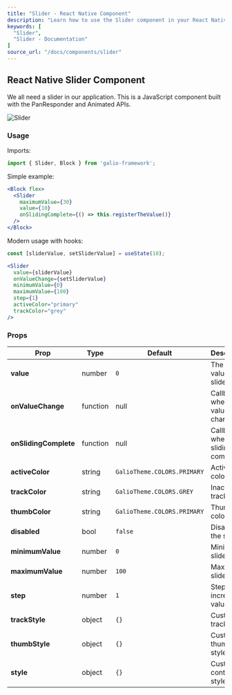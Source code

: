 ```yaml
---
title: "Slider - React Native Component"
description: "Learn how to use the Slider component in your React Native applications with Galio Framework."
keywords: [
  "Slider",
  "Slider - Documentation"
]
source_url: "/docs/components/slider"
---
```


## React Native Slider Component

We all need a slider in our application. This is a JavaScript component built with the PanResponder and Animated APIs.

![Slider](/img/docs/slider/slider.png)

### Usage

Imports:

```jsx
import { Slider, Block } from 'galio-framework';
```

Simple example:

```jsx
<Block flex>
  <Slider
    maximumValue={30}
    value={10}
    onSlidingComplete={() => this.registerTheValue()}
  />
</Block>
```

Modern usage with hooks:

```jsx
const [sliderValue, setSliderValue] = useState(10);

<Slider
  value={sliderValue}
  onValueChange={setSliderValue}
  minimumValue={0}
  maximumValue={100}
  step={1}
  activeColor="primary"
  trackColor="grey"
/>
```

### Props

| Prop             | Type      | Default                        | Description                                                                                      |
| ---------------- | --------- | ------------------------------ | ------------------------------------------------------------------------------------------------ |
| **value**        | number    | `0`                            | The current value of the slider                                                                  |
| **onValueChange**| function  | null                           | Callback when slider value changes                                                               |
| **onSlidingComplete** | function | null                      | Callback when sliding is complete                                                                |
| **activeColor**  | string    | `GalioTheme.COLORS.PRIMARY`    | Active track color                                                                               |
| **trackColor**   | string    | `GalioTheme.COLORS.GREY`       | Inactive track color                                                                             |
| **thumbColor**   | string    | `GalioTheme.COLORS.PRIMARY`    | Thumb color                                                                                      |
| **disabled**     | bool      | `false`                        | Disables the slider                                                                              |
| **minimumValue** | number    | `0`                            | Minimum slider value                                                                             |
| **maximumValue** | number    | `100`                          | Maximum slider value                                                                             |
| **step**         | number    | `1`                            | Step increment value                                                                             |
| **trackStyle**   | object    | `{}`                           | Custom track styles                                                                              |
| **thumbStyle**   | object    | `{}`                           | Custom thumb styles                                                                              |
| **style**        | object    | `{}`                           | Custom container styles                                                                          |
